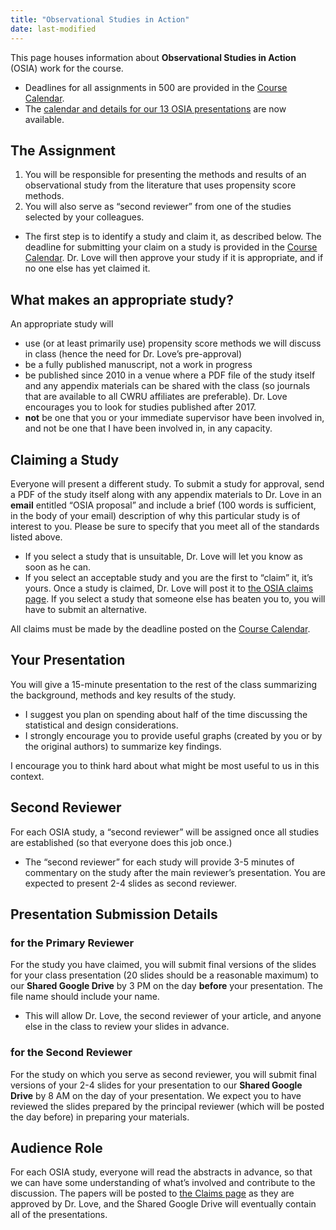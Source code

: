 ```yaml
---
title: "Observational Studies in Action"
date: last-modified
---
```


This page houses information about **Observational Studies in Action** (OSIA) work for the course.

- Deadlines for all assignments in 500 are provided in the [Course Calendar](calendar.qmd).
- The [calendar and details for our 13 OSIA presentations](https://github.com/THOMASELOVE/500-osia-2023/blob/main/claims.md) are now available.

## The Assignment

1. You will be responsible for presenting the methods and results of an observational study from the literature that uses propensity score methods.
2. You will also serve as "second reviewer" from one of the studies selected by your colleagues.

- The first step is to identify a study and claim it, as described below. The deadline for submitting your claim on a study is provided in the [Course Calendar](calendar.qmd). Dr. Love will then approve your study if it is appropriate, and if no one else has yet claimed it.

## What makes an appropriate study?

An appropriate study will 

- use (or at least primarily use) propensity score methods we will discuss in class (hence the need for Dr. Love's pre-approval)
- be a fully published manuscript, not a work in progress
- be published since 2010 in a venue where a PDF file of the study itself and any appendix materials can be shared with the class (so journals that are available to all CWRU affiliates are preferable). Dr. Love encourages you to look for studies published after 2017.
- **not** be one that you or your immediate supervisor have been involved in, and not be one that I have been involved in, in any capacity.

## Claiming a Study

Everyone will present a different study. To submit a study for approval, send a PDF of the study itself along with any appendix materials to Dr. Love in an **email** entitled "OSIA proposal" and include a brief (100 words is sufficient, in the body of your email) description of why this particular study is of interest to you. Please be sure to specify that you meet all of the standards listed above.

- If you select a study that is unsuitable, Dr. Love will let you know as soon as he can.
- If you select an acceptable study and you are the first to "claim" it, it's yours. Once a study is claimed, Dr. Love will post it to [the OSIA claims page](https://github.com/THOMASELOVE/500-osia-2023/blob/main/claims.md). If you select a study that someone else has beaten you to, you will have to submit an alternative.

All claims must be made by the deadline posted on the [Course Calendar](calendar.qmd).

## Your Presentation

You will give a 15-minute presentation to the rest of the class summarizing the background, methods and key results of the study. 

- I suggest you plan on spending about half of the time discussing the statistical and design considerations.
- I strongly encourage you to provide useful graphs (created by you or by the original authors) to summarize key findings.

I encourage you to think hard about what might be most useful to us in this context. 

## Second Reviewer

For each OSIA study, a "second reviewer" will be assigned once all studies are established (so that everyone does this job once.) 

- The "second reviewer" for each study will provide 3-5 minutes of commentary on the study after the main reviewer's presentation. You are expected to present 2-4 slides as second reviewer. 

## Presentation Submission Details 

### for the Primary Reviewer

For the study you have claimed, you will submit final versions of the slides for your class presentation (20 slides should be a reasonable maximum) to our **Shared Google Drive** by 3 PM on the day **before** your presentation. The file name should include your name.

- This will allow Dr. Love, the second reviewer of your article, and anyone else in the class to review your slides in advance.

### for the Second Reviewer

For the study on which you serve as second reviewer, you will submit final versions of your 2-4 slides for your presentation to our **Shared Google Drive** by 8 AM on the day of your presentation. We expect you to have reviewed the slides prepared by the principal reviewer (which will be posted the day before) in preparing your materials.

## Audience Role

For each OSIA study, everyone will read the abstracts in advance, so that we can have some understanding of what's involved and contribute to the discussion. The papers will be posted to [the Claims page](https://github.com/THOMASELOVE/500-osia-2023/blob/main/claims.md) as they are approved by Dr. Love, and the Shared Google Drive will eventually contain all of the presentations.

